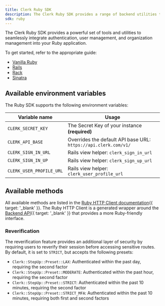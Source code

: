 ```yaml
---
title: Clerk Ruby SDK
description: The Clerk Ruby SDK provides a range of backend utilities to simplify user authentication and management in your application.
sdk: ruby
---
```


The Clerk Ruby SDK provides a powerful set of tools and utilities to seamlessly integrate authentication, user management, and organization management into your Ruby application.

To get started, refer to the appropriate guide:

- [Vanilla Ruby](/docs/ruby/getting-started/quickstart)
- [Rails](/docs/references/ruby/rails)
- [Rack](/docs/references/ruby/rack)
- [Sinatra](/docs/references/ruby/sinatra)

## Available environment variables

The Ruby SDK supports the following environment variables:

| Variable name | Usage |
| - | - |
| `CLERK_SECRET_KEY` | The Secret Key of your instance **(required)** |
| `CLERK_API_BASE` | Overrides the default API base URL: `https://api.clerk.com/v1/` |
| `CLERK_SIGN_IN_URL` | Rails view helper: `clerk_sign_in_url` |
| `CLERK_SIGN_IN_UP` | Rails view helper: `clerk_sign_up_url` |
| `CLERK_USER_PROFILE_URL` | Rails view helper: `clerk_user_profile_url` |

## Available methods

All available methods are listed in the [Ruby HTTP Client documentation](https://github.com/clerk/clerk-http-client-ruby/tree/main/.generated#documentation-for-api-endpoints){{ target: '_blank' }}. The Ruby HTTP Client is a generated wrapper around the [Backend API](/docs/reference/backend-api){{ target: '_blank' }} that provides a more Ruby-friendly interface.

### Reverification

The reverification feature provides an additional layer of security by requiring users to reverify their session before accessing sensitive routes. By default, it is set to `STRICT`, but accepts the following presets:

- `Clerk::StepUp::Preset::LAX`: Authenticated within the past day, requiring the second factor
- `Clerk::StepUp::Preset::MODERATE`: Authenticated within the past hour, requiring the second factor
- `Clerk::StepUp::Preset::STRICT`: Authenticated within the past 10 minutes, requiring the second factor
- `Clerk::StepUp::Preset::STRICT_MFA`: Authenticated within the past 10 minutes, requiring both first and second factors
